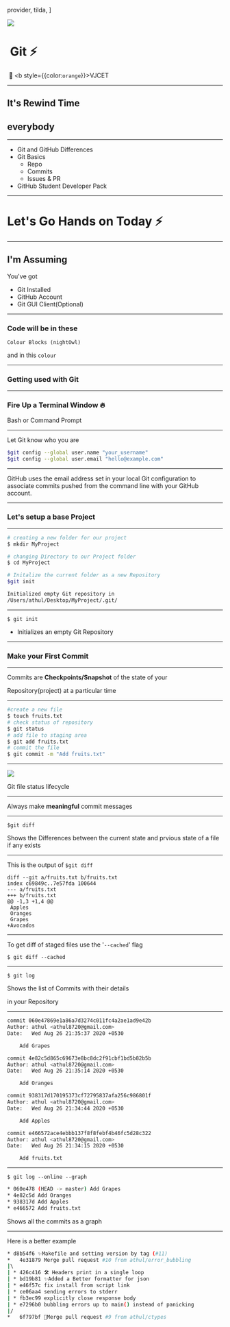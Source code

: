   provider,
  tilda,
]

<Head>
  <title>Intro to GitHub</title>
  <meta name="twitter:card" content="summary_large_image" />
  <meta name="twitter:site" content="@athulcajay" />
  <meta name="twitter:title" content="Intro to GitHub" />
  <meta name="twitter:description" content="Introduction to GitHub and not Git" />
  <meta name="twitter:image" content="https://raw.githubusercontent.com/athul/GH/master/img/expcat.png" />
</Head>



<Image src='https://images8.alphacoders.com/430/430944.jpg'>

# &nbsp;Git  :zap:

&nbsp;:wave: <b style={{color:`orange`}}>VJCET</b>

</Image>

---
## It's Rewind Time
## everybody

---

- Git and GitHub Differences
- Git Basics
    - Repo
    - Commits
    - Issues & PR 
- GitHub Student Developer Pack

---
# Let's Go Hands on Today :zap:

--- 
## I'm Assuming
You've got
- Git Installed
- GitHub Account
- Git GUI Client(Optional)

---
### Code will be in these
```
Colour Blocks (nightOwl)
```
and in this `colour`


---
### Getting used with Git

---
### Fire Up a Terminal Window :fire:
Bash or Command Prompt

---
Let Git know who you are

```bash
$git config --global user.name "your_username"
$git config --global user.email "hello@example.com"
```
---

GitHub uses the email address set in your local Git configuration to associate commits pushed from the command line with your
GitHub account.

---

###  Let's setup a base Project

---

```bash
# creating a new folder for our project
$ mkdir MyProject

# changing Directory to our Project folder
$ cd MyProject

# Initalize the current folder as a new Repository
$git init

Initialized empty Git repository in 
/Users/athul/Desktop/MyProject/.git/
```

---
`$ git init`
- Initializes an empty Git Repository

---
### Make your First Commit

---

Commits are **Checkpoints/Snapshot** of the state of your 

Repository(project) at a particular time

---
```bash
#create a new file
$ touch fruits.txt
# check status of repository
$ git status
# add file to staging area
$ git add fruits.txt
# commit the file
$ git commit -m "Add fruits.txt"
```` 

---

![](https://git-scm.com/book/en/v2/images/lifecycle.png)


Git file status lifecycle

---

Always make **meaningful** commit messages

---
`$git diff`

Shows the Differences between the current state and prvious state of a file if any exists

---
This is the output of `$git diff`
```
diff --git a/fruits.txt b/fruits.txt
index c69849c..7e57fda 100644
--- a/fruits.txt
+++ b/fruits.txt
@@ -1,3 +1,4 @@
 Apples
 Oranges
 Grapes
+Avocados

```
---
To get diff of staged files use the '`--cached`' flag

`$ git diff --cached`

---
`$ git log`

Shows the list of Commits with their details

in your Repository

---

```bash
commit 060e47869e1a86a7d3274c011fc4a2ae1ad9e42b
Author: athul <athul8720@gmail.com>
Date:   Wed Aug 26 21:35:37 2020 +0530

    Add Grapes

commit 4e82c5d865c69673e8bc8dc2f91cbf1bd5b82b5b
Author: athul <athul8720@gmail.com>
Date:   Wed Aug 26 21:35:14 2020 +0530

    Add Oranges

commit 938317d170195373cf72795837afa256c986801f
Author: athul <athul8720@gmail.com>
Date:   Wed Aug 26 21:34:44 2020 +0530

    Add Apples

commit e466572ace4ebbb137f8f8febf4b46fc5d28c322
Author: athul <athul8720@gmail.com>
Date:   Wed Aug 26 21:34:15 2020 +0530

    Add fruits.txt
```

---
`$ git log --online --graph`

```bash
* 060e478 (HEAD -> master) Add Grapes
* 4e82c5d Add Oranges
* 938317d Add Apples
* e466572 Add fruits.txt
```
Shows all the commits as a graph

---

Here is a better example

```bash
* d8b54f6 ✨Makefile and setting version by tag (#11)
*   4e31879 Merge pull request #10 from athul/error_bubbling
|\  
| * 426c416 🛠 Headers print in a single loop
| * bd19b81 ✨Added a Better formatter for json
| * e46f57c fix install from script link
| * ce06aa4 sending errors to stderr
| * fb3ec99 explicitly close response body
| * e7296b0 bubbling errors up to main() instead of panicking
|/  
*   6f797bf 🔀Merge pull request #9 from athul/ctypes
```